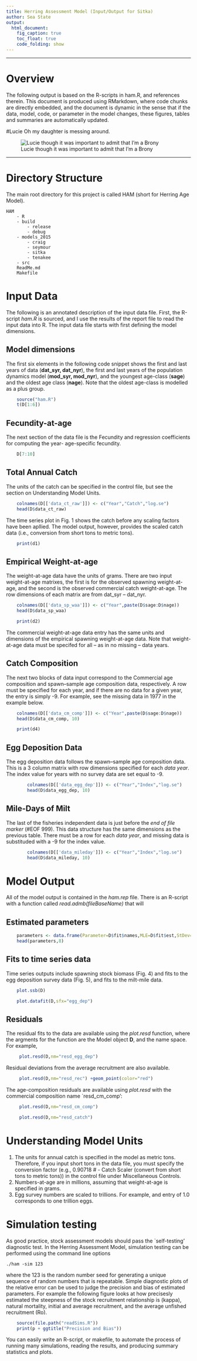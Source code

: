```yaml
---
title: Herring Assessment Model (Input/Output for Sitka)
author: Sea State
output: 
  html_document:
    fig_caption: true
    toc_float: true
    code_folding: show
---
```

----

# Overview
The following output is based on the R-scripts in ham.R, and references therein.  This document is produced using RMarkdown, where code chunks are directly embedded, and the document is dynamic in the sense that if the data, model, code, or parameter in the model changes, these figures, tables and summaries are automatically updated.

#Lucie
Oh my daughter is messing around.

![Lucie though it was important to admit that I'm a Brony](mylittlepony.jpeg)

----
# Directory Structure

The main root directory for this project is called HAM (short for Herring Age Model).

	HAM
		- R
		- build
			- release
			- debug
		- models_2015
			- craig
			- seymour
			- sitka
			- tenakee
		- src
		ReadMe.md
		Makefile




# Input Data
The following is an annotated description of the input data file.  First, the R-script *ham.R* is sourced, and I use the results of the report file to read the input data into R.  The input data file starts with first defining the model dimensions. 

## Model dimensions
The first six elements in the following code snippet shows the first and last years of data (**dat_syr, dat_nyr**), the first and last years of the population dynamics model (**mod_syr, mod_nyr**), and the youngest age-class (**sage**) and the oldest age class (**nage**). Note that the oldest age-class is modelled as a plus group.

```r
	source("ham.R")
	t(D[1:6])
```

## Fecundity-at-age
The next section of the data file is the Fecundity and regression coefficients for computing the year- age-specific fecundity.


```r
	D[7:10]
```

## Total Annual Catch
The units of the catch can be specified in the control file, but see the section on Understanding Model Units.
```r
	colnames(D[['data_ct_raw']]) <- c("Year","Catch","log.se")
	head(D$data_ct_raw)
```
The time series plot in Fig. 1 shows the catch before any scaling factors have been apllied. The model output, however, provides the scaled catch data (i.e., conversion from short tons to metric tons).

```r
	print(d1)
```

## Empirical Weight-at-age
The weight-at-age data have the units of grams.  There are two input weight-at-age matrixes, the first is for the observed spawning weight-at-age, and the second is the observed commercial catch weight-at-age.  The row dimensions of each matrix are from dat_syr -- dat_nyr.
```r
	colnames(D[['data_sp_waa']]) <- c("Year",paste(D$sage:D$nage))
	head(D$data_sp_waa)
```


```r
	print(d2)
```


The commercial weight-at-age data entry has the same units and dimensions of the empirical spawning weight-at-age data.  Note that weight-at-age data must be specifed for all -- as in no missing -- data years.


## Catch Composition
The next two blocks of data input correspond to the Commercial age composition and spawn--sample age composition data, respectively.  A row must be specified for each year, and if there are no data for a given year, the entry is simply -9.  For example, see the missing data in 1977 in the example below. 

```r
	colnames(D[['data_cm_comp']]) <- c("Year",paste(D$sage:D$nage))
	head(D$data_cm_comp, 10)
```
```r
	print(d4)
```


## Egg Deposition Data
The egg deposition data follows the spawn--sample age composition data. This is a 3 column matrix with row dimensions specified for each *data year*. The index value for years with no survey data are set equal to -9.  
```r
		colnames(D[['data_egg_dep']]) <- c("Year","Index","log.se")
		head(D$data_egg_dep, 10)

```

## Mile-Days of Milt
The last of the fisheries independent data is just before the *end of file marker* (#EOF 999).  This data structure has the same dimensions as the previous table.  There must be a row for each *data year*, and missing data is substituded with a -9 for the index value.
```r
		colnames(D[['data_mileday']]) <- c("Year","Index","log.se")
		head(D$data_mileday, 10)

```



# Model Output

All of the model output is contained in the *ham.rep* file. There is an R-script with a function called *read.admb(fileBaseName)* that will 

## Estimated parameters
```r
	parameters <- data.frame(Parameter=D$fit$names,MLE=D$fit$est,StDev=D$fit$std)
	head(parameters,8)
```

## Fits to time series data
Time series outputs include spawning stock biomass (Fig. 4) and fits to the egg deposition survey data (Fig. 5), and fits to the milt-mile data.
```r
	plot.ssb(D)
```
```r
	plot.datafit(D,sfx="egg_dep")
```

## Residuals

The residual fits to the data are available using the *plot.resd* function, where the argments for the function are the Model object **D**, and the name space.  For example,
```r
	 plot.resd(D,nm="resd_egg_dep") 
```

Residual deviations from the average recruitment are also available.
```r
	 plot.resd(D,nm="resd_rec") +geom_point(color="red")
```


The age-composition residuals are available using *plot.resd* with the commercial composition name `resd_cm_comp':
```r
	 plot.resd(D,nm="resd_cm_comp")
```

```r
	 plot.resd(D,nm="resd_catch")
```






# Understanding Model Units
(@) The units for annual catch is specified in the model as metric tons. Therefore, if you input short tons in the data file, you must specify the conversion factor (e.g., 0.90718     # - Catch Scaler (convert from short tons to metric tons)) in the control file under Miscellaneous Controls.
(@) Numbers-at-age are in millions, assuming that weight-at-age is specified in grams.
(@) Egg survey numbers are scaled to trillions.  For example, and entry of 1.0 corresponds to one trillion eggs.


# Simulation testing
As good practice, stock assessment models should pass the `self-testing' diagnostic test.  In the Herring Assessment Model, simulation testing can be performed using the command line options 

	./ham -sim 123

where the 123 is the random number seed for generating a unique sequence of random numbers that is repeatable.  Simple diagnostic plots of the relative error can be used to judge the precision and bias of estimated parameters. For example the following figure looks at how precisesly estimated the steepness of the stock recruitment relationship is (kappa), natural mortality, initial and average recruitment, and the average unfished recruitment (Ro). 

```r
	source(file.path("readSims.R"))
	print(p + ggtitle("Precision and Bias"))
```

You can easily write an R-script, or makefile, to automate the process of running many simulations, reading the results, and producing summary statistics and plots.



